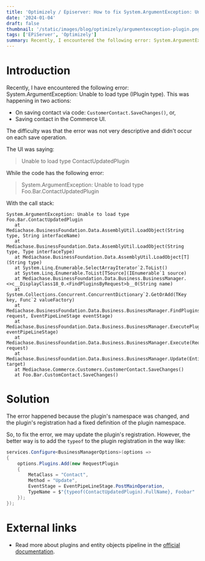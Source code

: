 ```yaml
---
title: 'Optimizely / Episerver: How to fix System.ArgumentException: Unable to load type (IPlugin type)'
date: '2024-01-04'
draft: false
thumbnail: '/static/images/blog/optimizely/argumentexception-plugin.png'
tags: ['EPiServer', 'Optimizely']
summary: Recently, I encountered the following error: System.ArgumentException, Unable to load type (IPlugin type). This post will show you how to fix it.
---
```


# Introduction

Recently, I have encountered the following error: System.ArgumentException: Unable to load type (IPlugin type). This was happening in two actions:

- On saving contact via code: `CustomerContact.SaveChanges()`, or,
- Saving contact in the Commerce UI.

The difficulty was that the error was not very descriptive and didn't occur on each save operation.

The UI was saying:

> Unable to load type ContactUpdatedPlugin

While the code has the following error:

> System.ArgumentException: Unable to load type Foo.Bar.ContactUpdatedPlugin

With the call stack:

```text
System.ArgumentException: Unable to load type Foo.Bar.ContactUpdatedPlugin
   at Mediachase.BusinessFoundation.Data.AssemblyUtil.LoadObject(String type, String interfaceName)
   at Mediachase.BusinessFoundation.Data.AssemblyUtil.LoadObject(String type, Type interfaceType)
   at Mediachase.BusinessFoundation.Data.AssemblyUtil.LoadObject[T](String type)
   at System.Linq.Enumerable.SelectArrayIterator`2.ToList()
   at System.Linq.Enumerable.ToList[TSource](IEnumerable`1 source)
   at Mediachase.BusinessFoundation.Data.Business.BusinessManager.<>c__DisplayClass18_0.<FindPluginsByRequest>b__0(String name)
   at System.Collections.Concurrent.ConcurrentDictionary`2.GetOrAdd(TKey key, Func`2 valueFactory)
   at Mediachase.BusinessFoundation.Data.Business.BusinessManager.FindPluginsByRequest(Request request, EventPipeLineStage eventStage)
   at Mediachase.BusinessFoundation.Data.Business.BusinessManager.ExecutePlugins(EventPipeLineStage eventPipeLineStage)
   at Mediachase.BusinessFoundation.Data.Business.BusinessManager.Execute(Request request)
   at Mediachase.BusinessFoundation.Data.Business.BusinessManager.Update(EntityObject target)
   at Mediachase.Commerce.Customers.CustomerContact.SaveChanges()
   at Foo.Bar.CustomContact.SaveChanges()

```

# Solution

The error happened because the plugin's namespace was changed, and the plugin's registration had a fixed definition of the plugin namespace.

So, to fix the error, we may update the plugin's registration. However, the better way is to add the `typeof` to the plugin registration in the way like:

```csharp
services.Configure<BusinessManagerOptions>(options =>
{
    options.Plugins.Add(new RequestPlugin
    {
        MetaClass = "Contact",
        Method = "Update",
        EventStage = EventPipeLineStage.PostMainOperation,
        TypeName = $"{typeof(ContactUpdatedPlugin).FullName}, Foobar"
    });
});
```

# External links

* Read more about plugins and entity objects pipeline in the [official documentation](https://docs.developers.optimizely.com/customized-commerce/docs/working-with-entity-objects).
